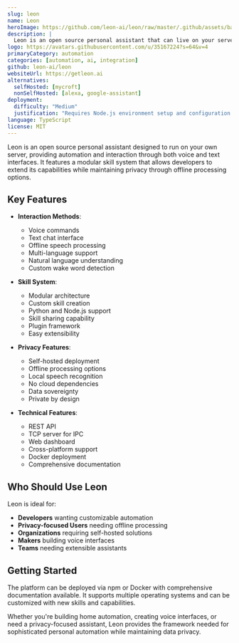 ```yaml
---
slug: leon
name: Leon
heroImage: https://github.com/leon-ai/leon/raw/master/.github/assets/banner.png
description: |
  Leon is an open source personal assistant that can live on your server. It provides a customizable skill system, offline speech capabilities, and privacy-focused automation through both voice and text interfaces.
logo: https://avatars.githubusercontent.com/u/35167224?s=64&v=4
primaryCategory: automation
categories: [automation, ai, integration]
github: leon-ai/leon
websiteUrl: https://getleon.ai
alternatives:
  selfHosted: [mycroft]
  nonSelfHosted: [alexa, google-assistant]
deployment:
  difficulty: "Medium"
  justification: "Requires Node.js environment setup and configuration of various components like speech recognition."
language: TypeScript
license: MIT
---
```


Leon is an open source personal assistant designed to run on your own server, providing automation and interaction through both voice and text interfaces. It features a modular skill system that allows developers to extend its capabilities while maintaining privacy through offline processing options.

## Key Features

- **Interaction Methods**:

  - Voice commands
  - Text chat interface
  - Offline speech processing
  - Multi-language support
  - Natural language understanding
  - Custom wake word detection

- **Skill System**:

  - Modular architecture
  - Custom skill creation
  - Python and Node.js support
  - Skill sharing capability
  - Plugin framework
  - Easy extensibility

- **Privacy Features**:

  - Self-hosted deployment
  - Offline processing options
  - Local speech recognition
  - No cloud dependencies
  - Data sovereignty
  - Private by design

- **Technical Features**:
  - REST API
  - TCP server for IPC
  - Web dashboard
  - Cross-platform support
  - Docker deployment
  - Comprehensive documentation

## Who Should Use Leon

Leon is ideal for:

- **Developers** wanting customizable automation
- **Privacy-focused Users** needing offline processing
- **Organizations** requiring self-hosted solutions
- **Makers** building voice interfaces
- **Teams** needing extensible assistants

## Getting Started

The platform can be deployed via npm or Docker with comprehensive documentation available. It supports multiple operating systems and can be customized with new skills and capabilities.

Whether you're building home automation, creating voice interfaces, or need a privacy-focused assistant, Leon provides the framework needed for sophisticated personal automation while maintaining data privacy.
